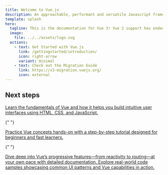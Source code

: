 ```yaml
---
title: Welcome to Vue.js
description: An approachable, performant and versatile Javascript framework for building web user interfaces.
template: splash
hero:
  tagline: This is the documentation for Vue 3! Vue 2 support has ended on Dec 31, 2023.
  image:
    file: ../../assets/logo.svg
  actions:
    - text: Get Started with Vue.js
      link: /gettingstarted/introduction/
      icon: right-arrow
      variant: minimal
    - text: Check out the Migration Guide
      link: https://v3-migration.vuejs.org/
      icon: external
---
```



## Next steps

<CardGrid stagger>
  <a href="/gettingstarted/introduction/">
    <Card title="Introduction Guide" icon="setting">
      Learn the fundamentals of Vue and how it helps you build intuitive user
      interfaces using HTML, CSS, and JavaScript.
    </Card>
  </a>

{" "}

<a href="https://vuejs.org/tutorial/" target="_blank">
  <Card title="Interactive Tutorial" icon="star">
    Practice Vue concepts hands-on with a step-by-step tutorial designed for
    beginners and fast learners.
  </Card>
</a>

{" "}

<a href="/gettingstarted/quickstart/">
  <Card title="Framework Guide" icon="pencil">
    Dive deep into Vue’s progressive features—from reactivity to routing—at your
    own pace with detailed documentation.
  </Card>
</a>

  <a href="https://vuejs.org/examples/" target="_blank">
    <Card title="Live Examples" icon="add-document" >
      Explore real-world code samples showcasing common UI patterns and Vue
      capabilities in action.
    </Card>
  </a>
</CardGrid>
